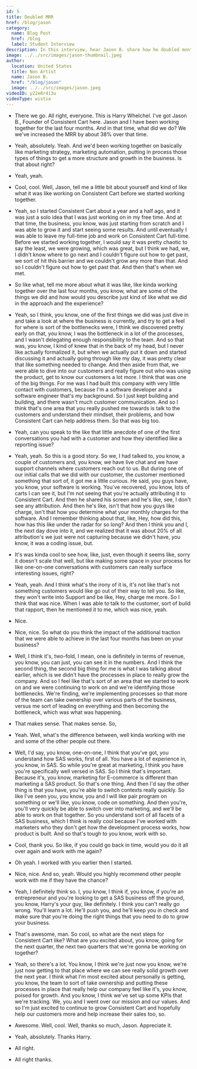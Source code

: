 ```yaml
---
id: 5
title: Doubled MRR
href: /blog/jason
category:
  name: Blog Post
  href: /blog
  label: Student Interview
description: In this interview, hear Jason B. share how he doubled monthly recurring revenue in less than 12 months with his e-commerce plugin software company.
image: ../../src/images/jason-thumbnail.jpeg
author:
  location: United States
  title: Non Artist
  name: Jason B.
  href: "/blog/jason"
  image: ../../src/images/jason.jpeg
videoID: y22e8r413u
videoType: wistia
---
```


- There we go. All right, everyone. This is Harry Whelchel. I've got Jason B., Founder of Consistent Cart here. Jason and I have been working together for the last four months. And in that time, what did we do? We we've increased the MRR by about 38% over that time.

- Yeah, absolutely. Yeah. And we'd been working together on basically like marketing strategy, marketing automation, putting in process those types of things to get a more structure and growth in the business. Is that about right?

- Yeah, yeah.

- Cool, cool. Well, Jason, tell me a little bit about yourself and kind of like what it was like working on Consistent Cart before we started working together.

- Yeah, so I started Consistent Cart about a year and a half ago, and it was just a solo idea that I was just working on in my free time. And at that time, the business, you know, was just starting from scratch and I was able to grow it and start seeing some results. And until eventually I was able to leave my full-time job and work on Consistent Cart full-time. Before we started working together, I would say it was pretty chaotic to say the least, we were growing, which was great, but I think we had, we, I didn't know where to go next and I couldn't figure out how to get past, we sort of hit this barrier and we couldn't grow any more than that. And so I couldn't figure out how to get past that. And then that's when we met.

- So like what, tell me more about what it was like, like kinda working together over the last four months, you know, what are some of the things we did and how would you describe just kind of like what we did in the approach and the experience?

- Yeah, so I think, you know, one of the first things we did was just dive in and take a look at where the business is currently, and try to get a feel for where is sort of the bottlenecks were, I think we discovered pretty early on that, you know, I was the bottleneck in a lot of the processes, and I wasn't delegating enough responsibility to the team. And so that was, you know, I kind of knew that in the back of my head, but I never like actually formalized it, but when we actually put it down and started discussing it and actually going through like my day, it was pretty clear that like something needed to change. And then aside from that, we were able to dive into our customers and really figure out who was using the product, get to know our customers a lot more. I think that was one of the big things. For me was I had built this company with very little contact with customers, because I'm a software developer and a software engineer that's my background. So I just kept building and building, and there wasn't much customer communication. And so I think that's one area that you really pushed me towards is talk to the customers and understand their mindset, their problems, and how Consistent Cart can help address them. So that was big too.

- Yeah, can you speak to the like that little anecdote of one of the first conversations you had with a customer and how they identified like a reporting issue?

- Yeah, yeah. So this is a good story. So we, I had talked to, you know, a couple of customers and, you know, we have live chat and we have support channels where customers reach out to us. But during one of our initial calls that we did with our customer, the customer mentioned something that sort of, it got me a little curious. He said, you guys have, you know, your software is working. You've recovered, you know, lots of carts I can see it, but I'm not seeing that you're actually attributing it to Consistent Cart. And then he shared his screen and he's like, see, I don't see any attribution. And then he's like, isn't that how you guys like charge, isn't that how you determine what your monthly charges for the software. And I remember thinking about that, like, Hey, how did this, how has this like under the radar for so long? And then I think you and I, the next day dove into it, and we realized that it was about 20% of all attribution's we just were not capturing because we didn't have, you know, it was a coding issue, but.

- It's was kinda cool to see how, like, just, even though it seems like, sorry it doesn't scale that well, but like making some space in your process for like one-on-one conversations with customers can really surface interesting issues, right?

- Yeah, yeah. And I think what's the irony of it is, it's not like that's not something customers would like go out of their way to tell you. So like, they won't write into Support and be like, Hey, charge me more. So I think that was nice. When I was able to talk to the customer, sort of build that rapport, then he mentioned it to me, which was nice, yeah.

- Nice.

- Nice, nice. So what do you think the impact of the additional traction that we were able to achieve in the last four months has been on your business?

- Well, I think it's, two-fold, I mean, one is definitely in terms of revenue, you know, you can just, you can see it in the numbers. And I think the second thing, the second big thing for me is what I was talking about earlier, which is we didn't have the processes in place to really grow the company. And so I feel like that's sort of an area that we started to work on and we were continuing to work on and we're identifying those bottlenecks. We're finding, we're implementing processes so that more of the team can take ownership over various parts of the business, versus me sort of leading on everything and then becoming the bottleneck, which was what was happening.

- That makes sense. That makes sense. So,

- Yeah. Well, what's the difference between, well kinda working with me and some of the other people out there.

- Well, I'd say, you know, one-on-one, I think that you've got, you understand how SAS works, first of all. You have a lot of experience in, you know, in SAS. So while you're great at marketing, I think you have you're specifically well versed in SAS. So I think that's important. Because it's, you know, marketing for E-commerce is different than marketing a SAS product. So that's one thing. And then I'd say the other thing is that you have, you're able to switch contexts really quickly. So like I've seen you, you know, you and I will like pair program on something or we'll like, you know, code on something. And then you're, you'll very quickly be able to switch over into marketing, and we'll be able to work on that together. So you understand sort of all facets of a SAS business, which I think is really cool because I've worked with marketers who they don't get how the development process works, how product is built. And so that's tough to you know, work with so.

- Cool, thank you. So like, if you could go back in time, would you do it all over again and work with me again?

- Oh yeah. I worked with you earlier then I started.

- Nice, nice. And so, yeah. Would you highly recommend other people work with me if they have the chance?

- Yeah, I definitely think so. I, you know, I think if, you know, if you're an entrepreneur and you're looking to get a SAS business off the ground, you know, Harry's your guy, like definitely. I think you can't really go wrong. You'll learn a lot. He'll push you, and he'll keep you in check and make sure that you're doing the right things that you need to do to grow your business.

- That's awesome, man. So cool, so what are the next steps for Consistent Cart like? What are you excited about, you know, going for the next quarter, the next two quarters that we're gonna be working on together?

- Yeah, so there's a lot. You know, I think we're just now you know, we're just now getting to that place where we can see really solid growth over the next year. I think what I'm most excited about personally is getting, you know, the team to sort of take ownership and putting these processes in place that really help our company feel like it's, you know, poised for growth. And you know, I think we've set up some KPIs that we're tracking. We, you and I went over our mission and our values. And so I'm just excited to continue to grow Consistent Cart and hopefully help our customers more and help increase their sales too, so.

- Awesome. Well, cool. Well, thanks so much, Jason. Appreciate it.

- Yeah, absolutely. Thanks Harry.

- All right.

- All right thanks.
